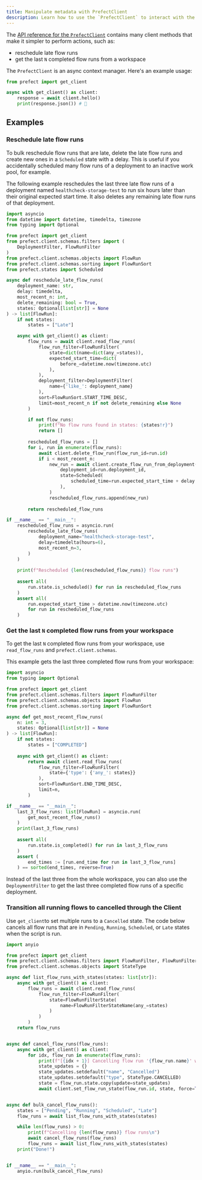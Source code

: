 ```yaml
---
title: Manipulate metadata with PrefectClient
description: Learn how to use the `PrefectClient` to interact with the API.
---
```


The [API reference for the `PrefectClient`](/3.0rc/api-ref/prefect/client/orchestration/) 
contains many client methods that make it simpler to perform actions, such as:

- reschedule late flow runs
- get the last `N` completed flow runs from a workspace

The `PrefectClient` is an async context manager. Here's an example usage:

```python hl_lines="3"
from prefect import get_client

async with get_client() as client:
    response = await client.hello()
    print(response.json()) # 👋
```

## Examples

### Reschedule late flow runs

To bulk reschedule flow runs that are late, delete the late flow runs and create new ones in a 
`Scheduled` state with a delay. This is useful if you accidentally scheduled many 
flow runs of a deployment to an inactive work pool, for example.

The following example reschedules the last three late flow runs of a deployment named 
`healthcheck-storage-test` to run six hours later than their original expected start time. 
It also deletes any remaining late flow runs of that deployment.

```python
import asyncio
from datetime import datetime, timedelta, timezone
from typing import Optional

from prefect import get_client
from prefect.client.schemas.filters import (
    DeploymentFilter, FlowRunFilter
)
from prefect.client.schemas.objects import FlowRun
from prefect.client.schemas.sorting import FlowRunSort
from prefect.states import Scheduled

async def reschedule_late_flow_runs(
    deployment_name: str,
    delay: timedelta,
    most_recent_n: int,
    delete_remaining: bool = True,
    states: Optional[list[str]] = None
) -> list[FlowRun]:
    if not states:
        states = ["Late"]

    async with get_client() as client:
        flow_runs = await client.read_flow_runs(
            flow_run_filter=FlowRunFilter(
                state=dict(name=dict(any_=states)),
                expected_start_time=dict(
                    before_=datetime.now(timezone.utc)
                ),
            ),
            deployment_filter=DeploymentFilter(
                name={'like_': deployment_name}
            ),
            sort=FlowRunSort.START_TIME_DESC,
            limit=most_recent_n if not delete_remaining else None
        )

        if not flow_runs:
            print(f"No flow runs found in states: {states!r}")
            return []
        
        rescheduled_flow_runs = []
        for i, run in enumerate(flow_runs):
            await client.delete_flow_run(flow_run_id=run.id)
            if i < most_recent_n:
                new_run = await client.create_flow_run_from_deployment(
                    deployment_id=run.deployment_id,
                    state=Scheduled(
                        scheduled_time=run.expected_start_time + delay
                    ),
                )
                rescheduled_flow_runs.append(new_run)
            
        return rescheduled_flow_runs

if __name__ == "__main__":
    rescheduled_flow_runs = asyncio.run(
        reschedule_late_flow_runs(
            deployment_name="healthcheck-storage-test",
            delay=timedelta(hours=6),
            most_recent_n=3,
        )
    )
    
    print(f"Rescheduled {len(rescheduled_flow_runs)} flow runs")
        
    assert all(
        run.state.is_scheduled() for run in rescheduled_flow_runs
    )
    assert all(
        run.expected_start_time > datetime.now(timezone.utc)
        for run in rescheduled_flow_runs
    )
```

### Get the last `N` completed flow runs from your workspace

To get the last `N` completed flow runs from your workspace, use `read_flow_runs` and `prefect.client.schemas`.

This example gets the last three completed flow runs from your workspace:

```python
import asyncio
from typing import Optional

from prefect import get_client
from prefect.client.schemas.filters import FlowRunFilter
from prefect.client.schemas.objects import FlowRun
from prefect.client.schemas.sorting import FlowRunSort

async def get_most_recent_flow_runs(
    n: int = 3,
    states: Optional[list[str]] = None
) -> list[FlowRun]:
    if not states:
        states = ["COMPLETED"]
    
    async with get_client() as client:
        return await client.read_flow_runs(
            flow_run_filter=FlowRunFilter(
                state={'type': {'any_': states}}
            ),
            sort=FlowRunSort.END_TIME_DESC,
            limit=n,
        )

if __name__ == "__main__":
    last_3_flow_runs: list[FlowRun] = asyncio.run(
        get_most_recent_flow_runs()
    )
    print(last_3_flow_runs)
    
    assert all(
        run.state.is_completed() for run in last_3_flow_runs
    )
    assert (
        end_times := [run.end_time for run in last_3_flow_runs]
    ) == sorted(end_times, reverse=True)
```

Instead of the last three from the whole workspace, you can also use the `DeploymentFilter` 
to get the last three completed flow runs of a specific deployment.

### Transition all running flows to cancelled through the Client

Use `get_client`to set multiple runs to a `Cancelled` state.
The code below cancels all flow runs that are in `Pending`, `Running`, `Scheduled`, or `Late` states when the script is run.

```python
import anyio

from prefect import get_client
from prefect.client.schemas.filters import FlowRunFilter, FlowRunFilterState, FlowRunFilterStateName
from prefect.client.schemas.objects import StateType

async def list_flow_runs_with_states(states: list[str]):
    async with get_client() as client:
        flow_runs = await client.read_flow_runs(
            flow_run_filter=FlowRunFilter(
                state=FlowRunFilterState(
                    name=FlowRunFilterStateName(any_=states)
                )
            )
        )
    return flow_runs


async def cancel_flow_runs(flow_runs):
    async with get_client() as client:
        for idx, flow_run in enumerate(flow_runs):
            print(f"[{idx + 1}] Cancelling flow run '{flow_run.name}' with ID '{flow_run.id}'")
            state_updates = {}
            state_updates.setdefault("name", "Cancelled")
            state_updates.setdefault("type", StateType.CANCELLED)
            state = flow_run.state.copy(update=state_updates)
            await client.set_flow_run_state(flow_run.id, state, force=True)


async def bulk_cancel_flow_runs():
    states = ["Pending", "Running", "Scheduled", "Late"]
    flow_runs = await list_flow_runs_with_states(states)

    while len(flow_runs) > 0:
        print(f"Cancelling {len(flow_runs)} flow runs\n")
        await cancel_flow_runs(flow_runs)
        flow_runs = await list_flow_runs_with_states(states)
    print("Done!")


if __name__ == "__main__":
    anyio.run(bulk_cancel_flow_runs)
```